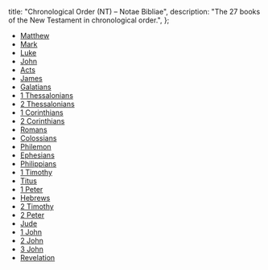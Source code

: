   title: "Chronological Order (NT) – Notae Bibliae",
  description: "The 27 books of the New Testament in chronological order.",
};

<Initial text="Chronological Order (NT)"/>

* [Matthew](/bible/new-testament/gospels/matthew)
* [Mark](/bible/new-testament/gospels/mark)
* [Luke](/bible/new-testament/gospels/luke)
* [John](/bible/new-testament/gospels/john)
* [Acts](/bible/new-testament/acts)
* [James](/bible/new-testament/epistles/james)
* [Galatians](/bible/new-testament/epistles/galatians)
* [1 Thessalonians](/bible/new-testament/epistles/1-thessalonians)
* [2 Thessalonians](/bible/new-testament/epistles/2-thessalonians)
* [1 Corinthians](/bible/new-testament/epistles/1-corinthians)
* [2 Corinthians](/bible/new-testament/epistles/2-corinthians)
* [Romans](/bible/new-testament/epistles/romans)
* [Colossians](/bible/new-testament/epistles/colossians)
* [Philemon](/bible/new-testament/epistles/philemon)
* [Ephesians](/bible/new-testament/epistles/ephesians)
* [Philippians](/bible/new-testament/epistles/philippians)
* [1 Timothy](/bible/new-testament/epistles/1-timothy)
* [Titus](/bible/new-testament/epistles/titus)
* [1 Peter](/bible/new-testament/epistles/1-peter)
* [Hebrews](/bible/new-testament/epistles/hebrews)
* [2 Timothy](/bible/new-testament/epistles/2-timothy)
* [2 Peter](/bible/new-testament/epistles/2-peter)
* [Jude](/bible/new-testament/epistles/jude)
* [1 John](/bible/new-testament/epistles/1-john)
* [2 John](/bible/new-testament/epistles/2-john)
* [3 John](/bible/new-testament/epistles/3-john)
* [Revelation](/bible/new-testament/revelation)
